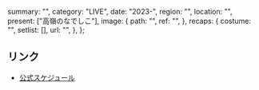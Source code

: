   summary: "",
  category: "LIVE",
  date: "2023-",
  region: "",
  location: "",
  present: ["高嶺のなでしこ"],
  image: {
    path: "",
    ref: "",
  },
  recaps: {
    costume: "",
    setlist: [],
    url: "",
  },
};

## リンク

- [公式スケジュール]()
